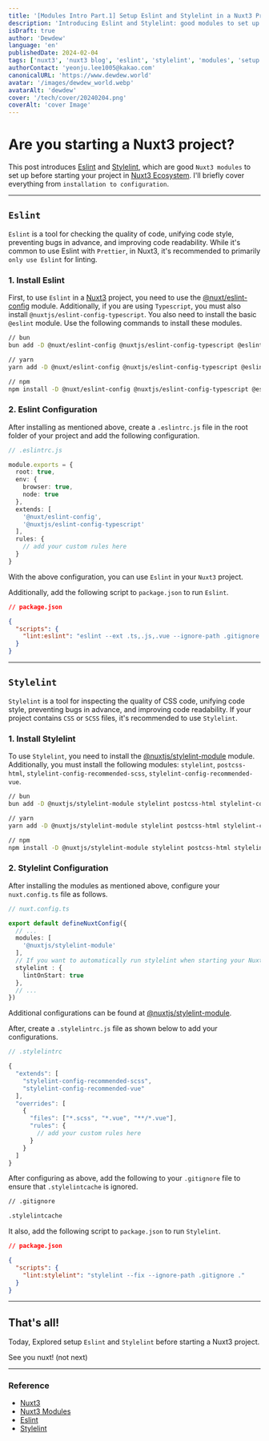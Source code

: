 ```yaml
---
title: '[Modules Intro Part.1] Setup Eslint and Stylelint in a Nuxt3 Project'
description: 'Introducing Eslint and Stylelint: good modules to set up before starting a Nuxt3 project.'
isDraft: true
author: 'Dewdew'
language: 'en'
publishedDate: 2024-02-04
tags: ['nuxt3', 'nuxt3 blog', 'eslint', 'stylelint', 'modules', 'setup', 'nuxt3 eslint', 'nuxt3 stylelint']
authorContact: 'yeonju.lee1005@kakao.com'
canonicalURL: 'https://www.dewdew.world'
avatar: '/images/dewdew_world.webp'
avatarAlt: 'dewdew'
cover: '/tech/cover/20240204.png'
coverAlt: 'cover Image'
---
```


# Are you starting a Nuxt3 project?

This post introduces [Eslint](https://eslint.org/) and [Stylelint](https://stylelint.io/),
which are good `Nuxt3 modules` to set up before starting your project in [Nuxt3 Ecosystem](https://nuxt.com/modules).
I'll briefly cover everything from `installation to configuration`.

---

## `Eslint`

`Eslint` is a tool for checking the quality of code, unifying code style, preventing bugs in advance, and improving code readability.
While it's common to use Eslint with `Prettier`, in Nuxt3, it's recommended to primarily `only use Eslint` for linting.

### 1. Install Eslint

First, to use `Eslint` in a [Nuxt3](https://nuxt.com) project, you need to use the [@nuxt/eslint-config](https://github.com/nuxt/eslint-config) module.
Additionally, if you are using `Typescript`, you must also install `@nuxtjs/eslint-config-typescript`.
You also need to install the basic `@eslint` module.
Use the following commands to install these modules.

```zsh
// bun
bun add -D @nuxt/eslint-config @nuxtjs/eslint-config-typescript @eslint

// yarn
yarn add -D @nuxt/eslint-config @nuxtjs/eslint-config-typescript @eslint

// npm
npm install -D @nuxt/eslint-config @nuxtjs/eslint-config-typescript @eslint
```

### 2. Eslint Configuration

After installing as mentioned above, create a `.eslintrc.js` file in the root folder of your project and add the following configuration.

```typescript
// .eslintrc.js

module.exports = {
  root: true,
  env: {
    browser: true,
    node: true
  },
  extends: [
    '@nuxt/eslint-config',
    '@nuxtjs/eslint-config-typescript'
  ],
  rules: {
    // add your custom rules here
  } 
}
```

With the above configuration, you can use `Eslint` in your `Nuxt3` project.

Additionally, add the following script to `package.json` to run `Eslint`.

```json
// package.json

{
  "scripts": {
    "lint:eslint": "eslint --ext .ts,.js,.vue --ignore-path .gitignore ."
  }
}
```

---

## `Stylelint`

`Stylelint` is a tool for inspecting the quality of CSS code, unifying code style, preventing bugs in advance, and improving code readability.
If your project contains `CSS` or `SCSS` files, it's recommended to use `Stylelint`.

### 1. Install Stylelint

To use `Stylelint`, you need to install the [@nuxtjs/stylelint-module](https://github.com/nuxt-modules/stylelint) module.
Additionally, you must install the following modules: `stylelint`, `postcss-html`, `stylelint-config-recommended-scss`, `stylelint-config-recommended-vue`.

```zsh
// bun
bun add -D @nuxtjs/stylelint-module stylelint postcss-html stylelint-config-recommended-scss stylelint-config-recommended-vue

// yarn
yarn add -D @nuxtjs/stylelint-module stylelint postcss-html stylelint-config-recommended-scss stylelint-config-recommended-vue

// npm
npm install -D @nuxtjs/stylelint-module stylelint postcss-html stylelint-config-recommended-scss stylelint-config-recommended-vue
```

### 2. Stylelint Configuration

After installing the modules as mentioned above, configure your `nuxt.config.ts` file as follows.

```typescript
// nuxt.config.ts

export default defineNuxtConfig({
  // ...
  modules: [
    '@nuxtjs/stylelint-module'
  ],
  // If you want to automatically run stylelint when starting your Nuxt3 project, configure it as follows.
  stylelint : {
    lintOnStart: true
  },
  // ...
})
```

Additional configurations can be found at [@nuxtjs/stylelint-module](https://github.com/nuxt-modules/stylelint). 

After, create a `.stylelintrc.js` file as shown below to add your configurations.

```typescript
// .stylelintrc

{
  "extends": [
    "stylelint-config-recommended-scss",
    "stylelint-config-recommended-vue"
  ],
  "overrides": [
    {
      "files": ["*.scss", "*.vue", "**/*.vue"],
      "rules": {
        // add your custom rules here
      }
    }
  ]
}
```

After configuring as above, add the following to your `.gitignore` file to ensure that `.stylelintcache` is ignored.

```zsh
// .gitignore

.stylelintcache
```

It also, add the following script to `package.json` to run `Stylelint`.

```json
// package.json

{
  "scripts": {
    "lint:stylelint": "stylelint --fix --ignore-path .gitignore ."
  }
}
```
---

## That's all!

Today, Explored setup `Eslint` and `Stylelint` before starting a Nuxt3 project.

See you nuxt! (not next)

---

### Reference

- [Nuxt3](https://nuxt.com)
- [Nuxt3 Modules](https://nuxt.com/modules)
- [Eslint](https://eslint.org)
- [Stylelint](https://stylelint.io)
